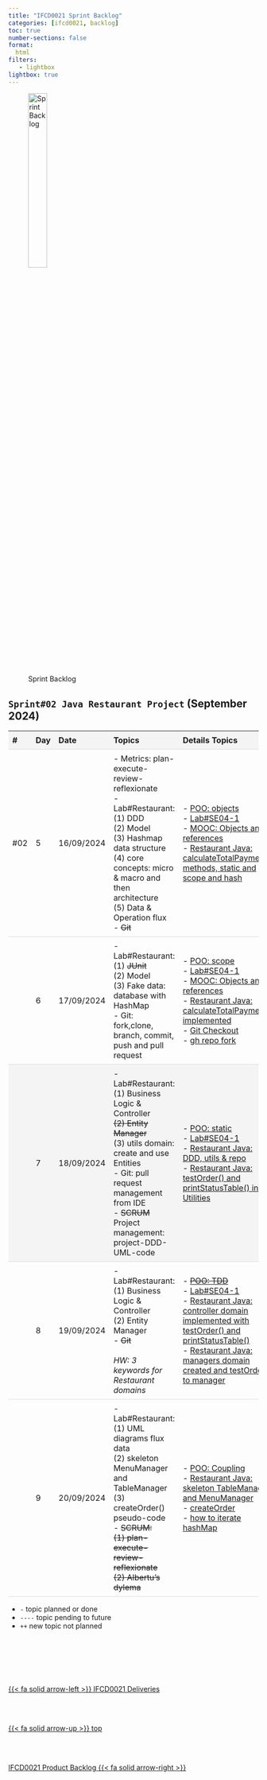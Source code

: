 ```yaml
---
title: "IFCD0021 Sprint Backlog"
categories: [ifcd0021, backlog]
toc: true
number-sections: false
format:
  html
filters:
   - lightbox
lightbox: true
---
```


<style>

.heatMap th { background:  #f4f4f4;}
tr:nth-child(3) {background-color: #f4f4f4;}

th, td {
  padding: 8px;
  text-align: left;
  border-bottom: 1px solid #ddd;
}

tr:hover {background-color:  #f4f4f4;}

</style>

![Sprint Backlog](/images/home/backlog.jpg){width="30%"}

<div class="heatMap">

::: {.column-page-right}


##  ``Sprint#02 Java Restaurant Project`` (September 2024)

| # | Day | Date | Topics |  Details Topics |
| -- | -- | -- | -- | -- |
|  #02 | 5 | 16/09/2024 | - Metrics: plan-execute-review-reflexionate </br>- Lab#Restaurant: </br> (1)  DDD </br> (2)  Model </br> (3) Hashmap data structure </br> (4) core concepts: micro & macro and then architecture </br> (5) Data & Operation flux  </br>  - <s>Git</s>  | - [POO: objects](/javase/se-concepts-objects.qmd){.external target='_blank'} </br> - [Lab#SE04-1](/javase/selab4-1.qmd){.external target='_blank'} </br>  - [MOOC: Objects and references](https://java-programming.mooc.fi/part-5/4-objects-and-references){.external target='_blank'} </br>  - [Restaurant Java: calculateTotalPayment() methods, static and scope and hash](https://github.com/AlbertProfe/restaurant/tree/4f36b6b466f3c0f124dcb6344a36b7ee7faccd9d){.external target='_blank'} |
|   | 6 | 17/09/2024 | - Lab#Restaurant: </br> (1)  <s>JUnit</s> </br> (2)  Model </br> (3)  Fake data: database with HashMap </br>  - Git: fork,clone, branch, commit, push and pull request   | - [POO: scope](/javase/se-concepts-scope.qmd){.external target='_blank'} </br> - [Lab#SE04-1](/javase/selab4-1.qmd){.external target='_blank'} </br>  - [MOOC: Objects and references](https://java-programming.mooc.fi/part-5/4-objects-and-references){.external target='_blank'} </br>  - [Restaurant Java: calculateTotalPayment() implemented](https://github.com/AlbertProfe/restaurant/tree/9364ecddd00376d57d8136c2e14213adf5505447){.external target='_blank'} </br> - [Git Checkout](https://www.atlassian.com/es/git/tutorials/using-branches/git-checkout){.external target='_blank'}  </br>  - [gh repo fork](https://cli.github.com/manual/gh_repo_fork){.external target='_blank'}|
|   | 7 | 18/09/2024 | - Lab#Restaurant: </br> (1)  Business Logic & Controller </br> <s>(2) Entity Manager</s> </br>  (3) utils domain: create and use Entities  </br>- Git: pull request management from IDE  </br> - <s>SCRUM</s> </br>  Project management: project-DDD-UML-code | - [POO: static](/javase/se-concepts-static.qmd){.external target='_blank'} </br> - [Lab#SE04-1](/javase/selab4-1.qmd){.external target='_blank'} </br>  - [Restaurant Java: DDD, utils & repo](https://github.com/AlbertProfe/restaurant/tree/e50a5af2f698da42ef0727d6f253ee034bb1df88){.external target='_blank'}   </br> - [Restaurant Java: testOrder() and printStatusTable() in Utilities](https://github.com/AlbertProfe/restaurant/tree/4b435973247f5cfddfacda064b3989119743914a){.external target='_blank'} |
|   | 8 | 19/09/2024 |  - Lab#Restaurant: </br> (1)  Business Logic & Controller </br> (2) Entity Manager </br>  - <s>Git</s> </br></br>  <i> HW: 3 keywords for Restaurant domains  </i>| - <s>[POO: TDD](/javase/se-concepts-tdd.qmd){.external target='_blank'}</s> </br> - [Lab#SE04-1](/javase/selab4-1.qmd){.external target='_blank'} </br>  - [Restaurant Java: controller domain implemented with testOrder() and printStatusTable()](https://github.com/AlbertProfe/restaurant/tree/7d2a30be28eebb0b3aebe9f5402c0f19ebb6c079){.external target='_blank'} </br>  - [Restaurant Java: managers domain created and testOrder() to manager](https://github.com/AlbertProfe/restaurant/tree/4bf6ce5e19dbdd1b48bb9179bea8c914ba4f44a3){.external target='_blank'} |
|   | 9 | 20/09/2024 | - Lab#Restaurant: </br>  (1) UML diagrams flux data  </br>  (2) skeleton MenuManager and TableManager </br> (3) createOrder() pseudo-code  </br> - <s>SCRUM: </br>  (1) plan-execute-review-reflexionate </br>  (2)  Albertu's dylema </s>  | -  [POO: Coupling](/javase/se-concepts-coupling.qmd){.external}  </br>  - [Restaurant Java: skeleton TableManager and MenuManager](https://github.com/AlbertProfe/restaurant/tree/107257a1c1d94349c68331eaaaeba1b4d103c942){.external target='_blank'} </br> - [createOrder](https://github.com/AlbertProfe/hello11/blob/3f930d10340dca2ca756fdecaa58ff287bff0fea/src/main/java/org/example/manager/OrderManager.java#L26){.external target='_blank'} </br> - [how to iterate hashMap](https://gist.github.com/AlbertProfe/5cb37c23274afac4cc4071bf9cdbddcd){.external target='_blank'}
:::

</div>

::: {.callout-note}
- `-` topic planned or done
- `----` topic pending to future
- `++` new topic not planned
:::


<!--- navLinks -->
<br><br>

<div class=row>
<br>
<div class='column left previous'>
<br>
[{{< fa solid arrow-left >}} IFCD0021 Deliveries](/ifcd0021-24/ifcd0021deliveries-24.qmd)
<br>
</div>
<br>
<div class='column center'>
<br>
[{{< fa solid arrow-up >}} top](#top)
<br>
</div>
<br>
<div class='column right next'>
<br>
[IFCD0021 Product Backlog  {{< fa solid arrow-right >}}](/ifcd0021-24/ifcd0021backlog-product-24.qmd)
<br>
</div>
<br>
</div>
